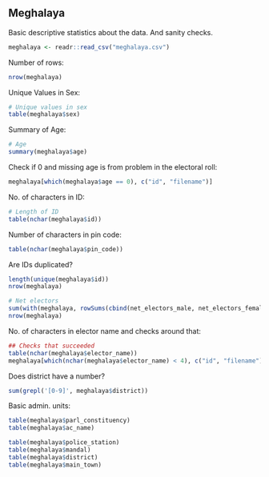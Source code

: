 ## Meghalaya

Basic descriptive statistics about the data. And sanity checks.

```r
meghalaya <- readr::read_csv("meghalaya.csv")
```

Number of rows:

```r
nrow(meghalaya)
```

Unique Values in Sex:

```r
# Unique values in sex
table(meghalaya$sex)
```

Summary of Age:

```r
# Age
summary(meghalaya$age)
```

Check if 0 and missing age is from problem in the electoral roll:

```r
meghalaya[which(meghalaya$age == 0), c("id", "filename")]
```

No. of characters in ID:
```r
# Length of ID
table(nchar(meghalaya$id))
```

Number of characters in pin code:

```r
table(nchar(meghalaya$pin_code))
```

Are IDs duplicated?

```r
length(unique(meghalaya$id))
nrow(meghalaya)
```

```r
# Net electors
sum(with(meghalaya, rowSums(cbind(net_electors_male, net_electors_female), na.rm = T) == net_electors_total), na.rm = T)
nrow(meghalaya)
```

No. of characters in elector name and checks around that:
```r
## Checks that succeeded
table(nchar(meghalaya$elector_name))
meghalaya[which(nchar(meghalaya$elector_name) < 4), c("id", "filename")]
```

Does district have a number?
```r
sum(grepl('[0-9]', meghalaya$district))
```

Basic admin. units:
```r
table(meghalaya$parl_constituency)
table(meghalaya$ac_name)

table(meghalaya$police_station)
table(meghalaya$mandal)
table(meghalaya$district)
table(meghalaya$main_town)
```
